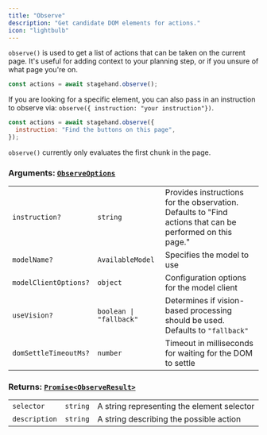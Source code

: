 ```yaml
---
title: "Observe"
description: "Get candidate DOM elements for actions."
icon: "lightbulb"
---
```


`observe()` is used to get a list of actions that can be taken on the current page. It's useful for adding context to your planning step, or if you unsure of what page you're on.

```javascript
const actions = await stagehand.observe();
```

If you are looking for a specific element, you can also pass in an instruction to observe via: `observe({ instruction: "your instruction"})`.

```javascript
const actions = await stagehand.observe({
  instruction: "Find the buttons on this page",
});
```

<Tip>`observe()` currently only evaluates the first chunk in the page.</Tip>

### **Arguments:** [`ObserveOptions`](https://github.com/browserbase/stagehand/blob/9605836ee6b8207ed7dc9146e12ced1c78630d59/types/stagehand.ts#L76-L82)

|                       |                         |                                                                                                           |
| --------------------- | ----------------------- | --------------------------------------------------------------------------------------------------------- |
| `instruction?`        | `string`                | Provides instructions for the observation. Defaults to "Find actions that can be performed on this page." |
| `modelName?`          | `AvailableModel`        | Specifies the model to use                                                                                |
| `modelClientOptions?` | `object`                | Configuration options for the model client                                                                |
| `useVision?`          | `boolean \| "fallback"` | Determines if vision-based processing should be used. Defaults to `"fallback"`                            |
| `domSettleTimeoutMs?` | `number`                | Timeout in milliseconds for waiting for the DOM to settle                                                 |

### **Returns:** [`Promise<ObserveResult>`](https://github.com/browserbase/stagehand/blob/9605836ee6b8207ed7dc9146e12ced1c78630d59/types/stagehand.ts#L84-L87)

|               |          |                                            |
| ------------- | -------- | ------------------------------------------ |
| `selector`    | `string` | A string representing the element selector |
| `description` | `string` | A string describing the possible action    |
